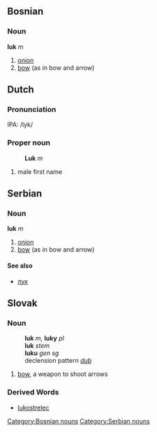 ==Bosnian==
===Noun===
'''luk''' ''m''
#[[onion]]
#[[bow]] (as in bow and arrow)
[[Category:Bosnian nouns]]

==Dutch==
=== Pronunciation ===
IPA: /lyk/
=== Proper noun ===
:'''Luk''' ''m''
# male first name

==Serbian==
===Noun===
'''luk''' ''m''
#[[onion]]
#[[bow]] (as in bow and arrow)
====See also====
*[[лук]]
[[Category:Serbian nouns]]

== Slovak ==
=== Noun ===
:'''luk''' ''m'', '''luky''' ''pl''
:'''luk''' ''stem''
:'''luku''' ''gen sg''
:declension pattern ''[[Slovak declension pattern dub|dub]]''
# [[bow]], a weapon to shoot arrows
=== Derived Words ===
* [[lukostrelec]]